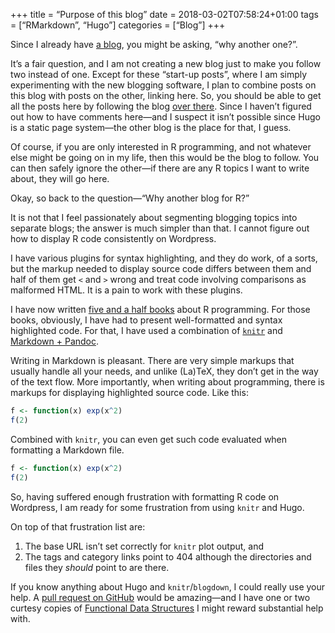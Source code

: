 +++
title = "Purpose of this blog"
date = 2018-03-02T07:58:24+01:00
tags = ["RMarkdown", "Hugo"]
categories = ["Blog"]
+++

Since I already have [a blog](http://www.mailund.dk), you might be asking, "why another one?".

It's a fair question, and I am not creating a new blog just to make you follow two instead of one. Except for these "start-up posts", where I am simply experimenting with the new blogging software, I plan to combine posts on this blog with posts on the other, linking here. So, you should be able to get all the posts here by following the blog [over there](http://www.mailund.dk). Since I haven't figured out how to have comments here—and I suspect it isn't possible since Hugo is a static page system—the other blog is the place for that, I guess.

Of course, if you are only interested in R programming, and not whatever else might be going on in my life, then this would be the blog to follow. You can then safely ignore the other—if there are any R topics I want to write about, they will go here.

Okay, so back to the question—"Why another blog for R?"

It is not that I feel passionately about segmenting blogging topics into separate blogs; the answer is much simpler than that. I cannot figure out how to display R code consistently on Wordpress.

I have various plugins for syntax highlighting, and they do work, of a sorts, but the markup needed to display source code differs between them and half of them get `<` and `>` wrong and treat code involving comparisons as malformed HTML. It is a pain to work with these plugins.

I have now written [five and a half books](https://www.amazon.com/gp/search/ref=as_li_qf_sp_sr_il_tl?ie=UTF8&tag=mailund07-20&keywords=Thomas mailund R&index=aps&camp=1789&creative=9325&linkCode=xm2&linkId=791a4f9ed661783ef9453051cf62104a) about R programming. For those books, obviously, I have had to present well-formatted and syntax highlighted code. For that, I have used a combination of [`knitr`](https://yihui.name/knitr/) and [Markdown + Pandoc](http://amzn.to/2oEiBov).

Writing in Markdown is pleasant. There are very simple markups that usually handle all your needs, and unlike (La)TeX, they don't get in the way of the text flow. More importantly, when writing about programming, there is markups for displaying highlighted source code. Like this:

```r
f <- function(x) exp(x^2)
f(2)
```

Combined with `knitr`, you can even get such code evaluated when formatting a Markdown file.

```r
f <- function(x) exp(x^2)
f(2)
```

So, having suffered enough frustration with formatting R code on Wordpress, I am ready for some frustration from using `knitr` and Hugo.

On top of that frustration list are:

1. The base URL isn't set correctly for `knitr` plot output, and
2. The tags and category links point to 404 although the directories and files they *should* point to are there.

If you know anything about Hugo and `knitr`/`blogdown`, I could really use your help. A [pull request on GitHub](https://github.com/mailund/r-programmer-blog) would be amazing—and I have one or two curtesy copies of [Functional Data Structures](http://amzn.to/2oC9zbH) I might reward substantial help with.

